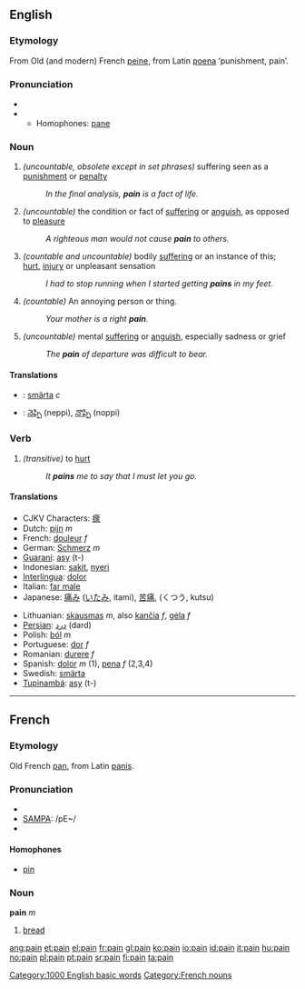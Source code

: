 ==English==
{{rank|memory|proved|plan|938|pain|official|loss|spot}}

===Etymology===
From Old (and modern) French [[peine]], from Latin [[poena]] ‘punishment, pain’.

===Pronunciation===
*{{IPA|/peɪn/}}
*{{audio|en-us-pain.ogg|Audio (US)}}
**Homophones: [[pane]]

===Noun===
{{en-noun|pain|pains}}
# ''(uncountable, obsolete except in set phrases)'' suffering seen as a [[punishment]] or [[penalty]]
#:''In the final analysis, '''pain''' is a fact of life.''
# ''(uncountable)'' the condition or fact of [[suffering]] or [[anguish]], as opposed to [[pleasure]]
#:''A righteous man would not cause '''pain''' to others.''
# ''(countable and uncountable)'' bodily [[suffering]] or an instance of this; [[hurt]], [[injury]] or unpleasant sensation
#:''I had to stop running when I started getting '''pains''' in my feet.''
# ''(countable)'' An annoying person or thing.
#:''Your mother is a right '''pain'''.''
# ''(uncountable)'' mental [[suffering]] or [[anguish]], especially sadness or grief
#:''The '''pain''' of departure was difficult to bear.''

====Translations====
{{checktrans}}
{{top}}
*{{ttbc|Swedish}}: [[smärta]] ''c''
{{mid}}
*{{ttbc|Telugu}}: [[నెప్పి]] (neppi), [[నొప్పి]] (noppi)
{{bottom}}

===Verb===
{{en-verb|pain|pains|pained|paining}}

# ''(transitive)'' to [[hurt]]
#:''It '''pains''' me to say that I must let you go.''

==== Translations ====
{{top}}
*CJKV Characters: [[瘝]]
*Dutch: [[pijn]] ''m''
*French: [[douleur]] ''f''
*German: [[Schmerz]] ''m''
*[[Guaraní]]: [[asy]] (t-)
*Indonesian: [[sakit]], [[nyeri]]
*[[Interlingua]]: [[dolor]] 
*Italian: [[far male]]
*Japanese: [[痛み]] ([[いたみ]], itami), [[苦痛]], (くつう, kutsu)
{{mid}}
*Lithuanian: [[skausmas]] ''m'', also [[kančia]] ''f'', [[gėla]] ''f''
*[[Persian]]: [[درد]] (dard)
*Polish: [[ból]] ''m''
*Portuguese: [[dor]] ''f''
*Romanian: [[durere]] ''f''
*Spanish: [[dolor]] ''m'' (1), [[pena]] ''f'' (2,3,4)
*Swedish: [[smärta]]
*[[Tupinambá]]: [[asy]] (t-)
{{bottom}}


----

==French==
===Etymology===
Old French [[pan]], from Latin [[panis]].

=== Pronunciation===
*{{IPA|/pɜ̃/}}
*[[w:SAMPA|SAMPA]]: /pE~/
*{{audio|Fr-Pain-fr-Paris.ogg|Audio (FR)}}

==== Homophones ====
*[[pin]]

===Noun===
'''pain''' ''m''

#[[bread]]

[[Category:1000 English basic words]]
[[Category:French nouns]]

[[ang:pain]]
[[et:pain]]
[[el:pain]]
[[fr:pain]]
[[gl:pain]]
[[ko:pain]]
[[io:pain]]
[[id:pain]]
[[it:pain]]
[[hu:pain]]
[[no:pain]]
[[pl:pain]]
[[pt:pain]]
[[sr:pain]]
[[fi:pain]]
[[ta:pain]]